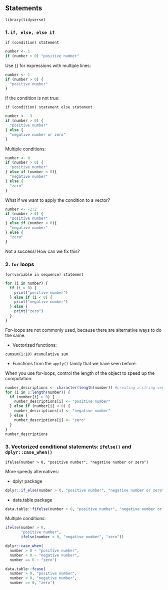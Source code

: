 ## Statements

```
library(tidyverse)
```
### 1. ```if, else, else if```

```
if (condition) statement
```

```r
number <- 1
if (number > 0) "positive number"
```

Use {} for expressions with multiple lines:

```r
number <- 1
if (number > 0) {
  "positive number"
}
```

If the condition is not true:

```
if (condition) statement else statement
```

```r
number <- -3
if (number > 0) {
  "positive number"
} else {
  "negative number or zero"
}
```

Multiple conditions:

```r
number <- 0
if (number > 0) {
  "positive number"
} else if (number < 0){
  "negative number"
} else {
  "zero"
}
```

What if we want to apply the condition to a vector?

```r
number <- -2:2
if (number > 0) {
  "positive number"
} else if (number < 0){
  "negative number"
} else {
  "zero"
}
```

Not a success! How can we fix this?

### 2. ```for``` loops

```
for(variable in sequence) statement
```

```r
for (i in number) {
  if (i > 0) {
    print("positive number")
  } else if (i < 0) {
    print("negative number")
  } else {
    print("zero")
  }
}
```

For-loops are not commonly used, because there are alternative ways to do the same.

+ Vectorized functions:

```
cumsum(1:10) #cumulative sum
```

+ Functions from the ```apply()``` family that we have seen before.

When you use for-loops, control the length of the object to speed up the computation:

```r
number_descriptions <- character(length(number)) #creating a string vector with the same length as the length of the initial vector
for (i in 1:length(number)) {
  if (number[i] > 0) {
    number_descriptions[i] <- "positive number"
  } else if (number[i] < 0) {
    number_descriptions[i] <- "negative number"
  } else {
    number_descriptions[i] <- "zero"
  }
}
number_descriptions
```

### 3. Vectorized conditional statements: ```ifelse()``` and ```dplyr::case_when()```

```
ifelse(number > 0, "positive number", "negative number or zero")
```

More speedy alternatives:

+ dplyr package

```r
dplyr::if_else(number > 0, "positive number", "negative number or zero")
```

+ data.table package

```r
data.table::fifelse(number > 0, "positive number", "negative number or zero")
```
Multiple conditions:

```r
ifelse(number > 0,
       "positive number",
       ifelse(number < 0, "negative number", "zero"))
```

```r
dplyr::case_when(
  number > 0 ~ "positive number",
  number < 0 ~ "negative number",
  number == 0 ~ "zero")
```

```r
data.table::fcase(
  number > 0, "positive number",
  number < 0, "negative number",
  number == 0, "zero")
```